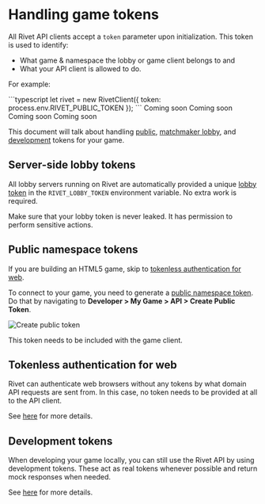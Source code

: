 
# Handling game tokens

All Rivet API clients accept a `token` parameter upon initialization. This token is used to identify:

- What game & namespace the lobby or game client belongs to and
- What your API client is allowed to do.

For example:

<Tabs>
	<Tab title="TypeScript">
        ```typescript
		let rivet = new RivetClient({ token: process.env.RIVET_PUBLIC_TOKEN });
        ```
	</Tab>
	<Tab title="C#">
		Coming soon
	</Tab>
	<Tab title="C++">
		Coming soon
	</Tab>
	<Tab title="Java">
		Coming soon
	</Tab>
	<Tab title="Rust">
        Coming soon
	</Tab>
</Tabs>

This document will talk about handling [public](/docs/general/concepts/token-types#namespace-public), [matchmaker lobby](/docs/general/concepts/token-types#matchmaker-lobby), and [development](/docs/general/concepts/token-types#namespace-development) tokens for your game.

## Server-side lobby tokens

All lobby servers running on Rivet are automatically provided a unique [lobby token](/docs/general/concepts/token-types#matchmaker-lobby) in the `RIVET_LOBBY_TOKEN` environment variable. No extra work is required.

<Warning>
  Make sure that your lobby token is never leaked. It has permission to perform sensitive actions.
</Warning>

## Public namespace tokens

If you are building an HTML5 game, skip to [tokenless authentication for web](#tokenless-authentication-for-web).

To connect to your game, you need to generate a [public namespace token](/docs/general/concepts/token-types#namespace-public). Do that by navigating to **Developer > My Game > API > Create Public Token**.

<Image src={imgCreatePublicToken} alt='Create public token' />

This token needs to be included with the game client.

## Tokenless authentication for web

Rivet can authenticate web browsers without any tokens by what domain API requests are sent from. In this case, no token needs to be provided at all to the API client.

See [here](/docs/general/concepts/tokenless-authentication-web) for more details.

## Development tokens

When developing your game locally, you can still use the Rivet API by using development tokens. These act as real tokens whenever possible and return mock responses when needed.

See [here](/docs/general/concepts/dev-tokens) for more details.
